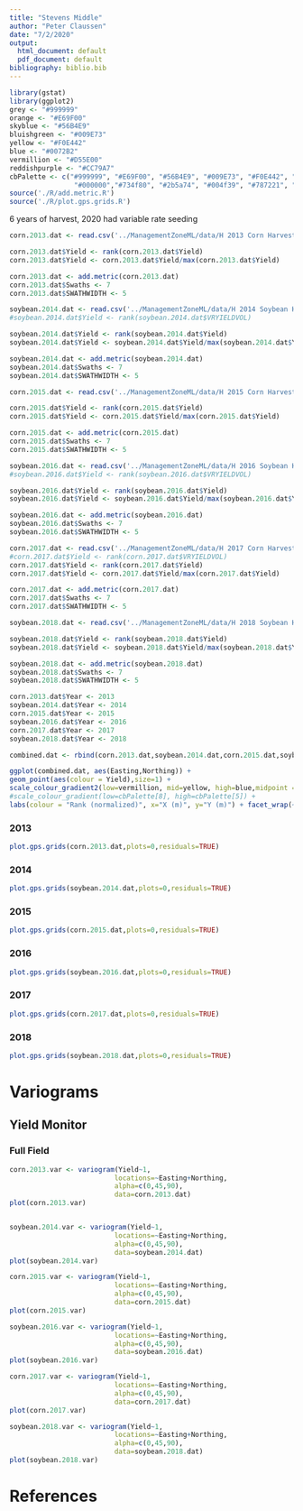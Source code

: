 ```yaml
---
title: "Stevens Middle"
author: "Peter Claussen"
date: "7/2/2020"
output:
  html_document: default
  pdf_document: default
bibliography: biblio.bib
---
```


```r
library(gstat)
library(ggplot2)
grey <- "#999999"
orange <- "#E69F00"
skyblue <- "#56B4E9"
bluishgreen <- "#009E73"
yellow <- "#F0E442"
blue <- "#0072B2"
vermillion <- "#D55E00"
reddishpurple <- "#CC79A7"
cbPalette <- c("#999999", "#E69F00", "#56B4E9", "#009E73", "#F0E442", "#0072B2", "#D55E00", "#CC79A7",
                "#000000","#734f80", "#2b5a74", "#004f39", "#787221", "#003959", "#6aaf00", "#663cd3")
source('./R/add.metric.R')
source('./R/plot.gps.grids.R')
```


6 years of harvest, 2020 had variable rate seeding


```r
corn.2013.dat <- read.csv('../ManagementZoneML/data/H 2013 Corn Harvest.csv')

corn.2013.dat$Yield <- rank(corn.2013.dat$Yield)
corn.2013.dat$Yield <- corn.2013.dat$Yield/max(corn.2013.dat$Yield)

corn.2013.dat <- add.metric(corn.2013.dat)
corn.2013.dat$Swaths <- 7
corn.2013.dat$SWATHWIDTH <- 5

soybean.2014.dat <- read.csv('../ManagementZoneML/data/H 2014 Soybean Harvest.csv')
#soybean.2014.dat$Yield <- rank(soybean.2014.dat$VRYIELDVOL)

soybean.2014.dat$Yield <- rank(soybean.2014.dat$Yield)
soybean.2014.dat$Yield <- soybean.2014.dat$Yield/max(soybean.2014.dat$Yield)

soybean.2014.dat <- add.metric(soybean.2014.dat)
soybean.2014.dat$Swaths <- 7
soybean.2014.dat$SWATHWIDTH <- 5

corn.2015.dat <- read.csv('../ManagementZoneML/data/H 2015 Corn Harvest.csv')

corn.2015.dat$Yield <- rank(corn.2015.dat$Yield)
corn.2015.dat$Yield <- corn.2015.dat$Yield/max(corn.2015.dat$Yield)

corn.2015.dat <- add.metric(corn.2015.dat)
corn.2015.dat$Swaths <- 7
corn.2015.dat$SWATHWIDTH <- 5

soybean.2016.dat <- read.csv('../ManagementZoneML/data/H 2016 Soybean Harvest.csv')
#soybean.2016.dat$Yield <- rank(soybean.2016.dat$VRYIELDVOL)

soybean.2016.dat$Yield <- rank(soybean.2016.dat$Yield)
soybean.2016.dat$Yield <- soybean.2016.dat$Yield/max(soybean.2016.dat$Yield)

soybean.2016.dat <- add.metric(soybean.2016.dat)
soybean.2016.dat$Swaths <- 7
soybean.2016.dat$SWATHWIDTH <- 5

corn.2017.dat <- read.csv('../ManagementZoneML/data/H 2017 Corn Harvest.csv')
#corn.2017.dat$Yield <- rank(corn.2017.dat$VRYIELDVOL)
corn.2017.dat$Yield <- rank(corn.2017.dat$Yield)
corn.2017.dat$Yield <- corn.2017.dat$Yield/max(corn.2017.dat$Yield)

corn.2017.dat <- add.metric(corn.2017.dat)
corn.2017.dat$Swaths <- 7
corn.2017.dat$SWATHWIDTH <- 5

soybean.2018.dat <- read.csv('../ManagementZoneML/data/H 2018 Soybean Harvest.csv')

soybean.2018.dat$Yield <- rank(soybean.2018.dat$Yield)
soybean.2018.dat$Yield <- soybean.2018.dat$Yield/max(soybean.2018.dat$Yield)

soybean.2018.dat <- add.metric(soybean.2018.dat)
soybean.2018.dat$Swaths <- 7
soybean.2018.dat$SWATHWIDTH <- 5

corn.2013.dat$Year <- 2013
soybean.2014.dat$Year <- 2014
corn.2015.dat$Year <- 2015
soybean.2016.dat$Year <- 2016
corn.2017.dat$Year <- 2017
soybean.2018.dat$Year <- 2018

combined.dat <- rbind(corn.2013.dat,soybean.2014.dat,corn.2015.dat,soybean.2016.dat,corn.2017.dat,soybean.2018.dat)
```

```r
ggplot(combined.dat, aes(Easting,Northing)) + 
geom_point(aes(colour = Yield),size=1) + 
scale_colour_gradient2(low=vermillion, mid=yellow, high=blue,midpoint = 0.5) +
#scale_colour_gradient(low=cbPalette[8], high=cbPalette[5]) +
labs(colour = "Rank (normalized)", x="X (m)", y="Y (m)") + facet_wrap(~ Year,nrow=3)
```

### 2013

```r
plot.gps.grids(corn.2013.dat,plots=0,residuals=TRUE) 
```

### 2014

```r
plot.gps.grids(soybean.2014.dat,plots=0,residuals=TRUE) 
```


### 2015

```r
plot.gps.grids(corn.2015.dat,plots=0,residuals=TRUE) 
```

### 2016

```r
plot.gps.grids(soybean.2016.dat,plots=0,residuals=TRUE) 
```

### 2017

```r
plot.gps.grids(corn.2017.dat,plots=0,residuals=TRUE) 
```

### 2018


```r
plot.gps.grids(soybean.2018.dat,plots=0,residuals=TRUE) 
```




# Variograms

## Yield Monitor

### Full Field
```r

corn.2013.var <- variogram(Yield~1, 
                          locations=~Easting+Northing,
                          alpha=c(0,45,90),
                          data=corn.2013.dat)
plot(corn.2013.var)


soybean.2014.var <- variogram(Yield~1, 
                          locations=~Easting+Northing,
                          alpha=c(0,45,90),
                          data=soybean.2014.dat)
plot(soybean.2014.var)

corn.2015.var <- variogram(Yield~1, 
                          locations=~Easting+Northing,
                          alpha=c(0,45,90),
                          data=corn.2015.dat)
plot(corn.2015.var)

soybean.2016.var <- variogram(Yield~1, 
                          locations=~Easting+Northing,
                          alpha=c(0,45,90),
                          data=soybean.2016.dat)
plot(soybean.2016.var)

corn.2017.var <- variogram(Yield~1, 
                          locations=~Easting+Northing,
                          alpha=c(0,45,90),
                          data=corn.2017.dat)
plot(corn.2017.var)

soybean.2018.var <- variogram(Yield~1, 
                          locations=~Easting+Northing,
                          alpha=c(0,45,90),
                          data=soybean.2018.dat)
plot(soybean.2018.var)
```



# References

